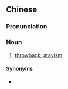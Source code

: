 {{also|隔代遗传}}
==Chinese==
{{zh-forms|s=隔代遗传|type=22}}

===Pronunciation===
{{zh-pron
|m=gédài yíchuán
|c=gaak3 doi6 wai4 cyun4
|cat=n
}}

===Noun===
{{zh-noun}}

# [[throwback]]; [[atavism]]

====Synonyms====
* {{zh-l|返祖現象}}